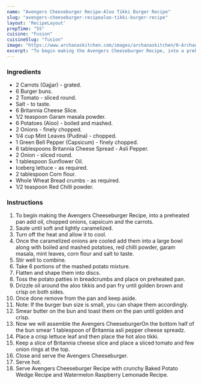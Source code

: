 ---
name: "Avengers Cheeseburger Recipe-Aloo Tikki Burger Recipe"
slug: "avengers-cheeseburger-recipealoo-tikki-burger-recipe"
layout: 'RecipeLayout'
prepTime: "55"
cuisine: "Fusion"
cuisineSlug: "fusion"
image: "https://www.archanaskitchen.com/images/archanaskitchen/0-Archanas-Kitchen-Recipes/2019/Avengers_Cheese_Burger_With_Aloo_Tikki_Video_Recipe_Cheesy_Kitchen_Recipes_15_1_1600.jpg"
excerpt: "To begin making the Avengers Cheeseburger Recipe, into a preheated pan add oil, chopped onions, capsicum and the carrots"
---

### Ingredients

- 2 Carrots (Gajjar) - grated.
- 6 Burger buns.
- 2 Tomato - sliced round.
- Salt - to taste.
- 6 Britannia Cheese Slice.
- 1/2 teaspoon Garam masala powder.
- 6 Potatoes (Aloo) - boiled and mashed.
- 2 Onions - finely chopped.
- 1/4 cup Mint Leaves (Pudina) - chopped.
- 1 Green Bell Pepper (Capsicum) - finely chopped.
- 6 tablespoons Britannia Cheese Spread - Asli Pepper.
- 2 Onion - sliced round.
- 1 tablespoon Sunflower Oil.
- Iceberg lettuce - as required.
- 2 tablespoon Corn flour.
- Whole Wheat Bread crumbs - as required.
- 1/2 teaspoon Red Chilli powder.

### Instructions

1. To begin making the Avengers Cheeseburger Recipe, into a preheated pan add oil, chopped onions, capsicum and the carrots.
1. Saute until soft and lightly caramelized.
1. Turn off the heat and allow it to cool.
1. Once the caramelized onions are cooled add them into a large bowl along with boiled and mashed potatoes, red chilli powder, garam masala, mint leaves, corn flour and salt to taste.
1. Stir well to combine.
1. Take 6 portions of the mashed potato mixture.
1. Flatten and shape them into discs.
1. Toss the potato patties in breadcrumbs and place on  preheated pan.
1. Drizzle oil around the aloo tikkis and pan fry until golden brown and crisp on both sides.
1. Once done remove from the pan and keep aside.
1. Note: If the burger bun size is small, you can shape them accordingly.
1. Smear butter on the bun and toast them on the pan until golden and crisp.
1. Now we will assemble the Avengers CheeseburgerOn the bottom half of the bun smear 1 tablespoon of Britannia asli pepper cheese spreadz.
1. Place a crisp lettuce leaf and then place the hot aloo tikki.
1. Keep a slice of Britannia cheese slice and place a sliced tomato and few onion rings at the top.
1. Close and serve the Avengers Cheeseburger.
1. Serve hot.
1. Serve Avengers Cheeseburger Recipe with crunchy Baked Potato Wedge Recipe and Watermelon Raspberry Lemonade Recipe.
